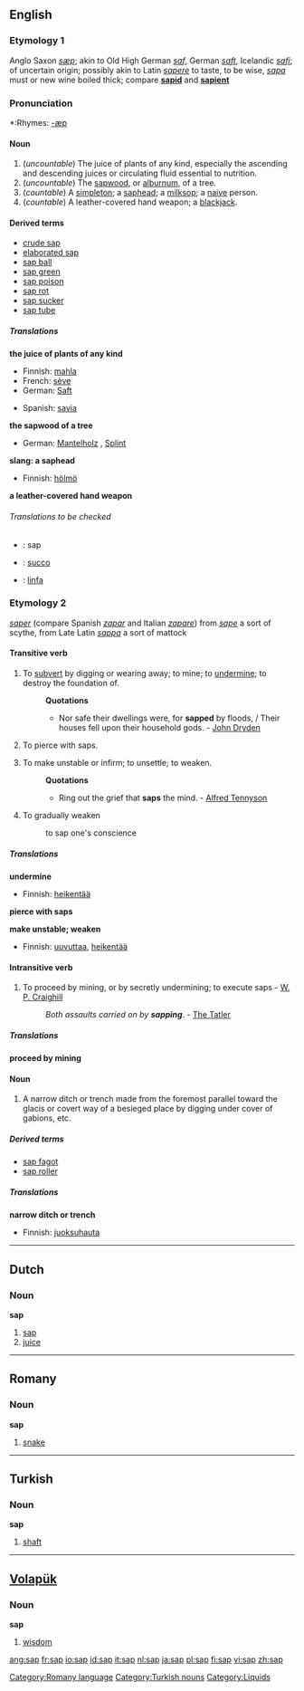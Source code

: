 ==English==
===Etymology 1===
Anglo Saxon ''[[sæp]]''; akin to Old High German ''[[saf]]'', German ''[[saft]]'', Icelandic ''[[safi]]''; of uncertain origin; possibly akin to Latin ''[[sapere]]'' to taste, to be wise, ''[[sapa]]'' must or new wine boiled thick; compare '''[[sapid]]''' and '''[[sapient]]'''

===Pronunciation===
*:Rhymes: [[Rhymes:English:-æp|-æp]]

====Noun====
{{en-noun-both}}

#(''uncountable'') The juice of plants of any kind, especially the ascending and descending juices or circulating fluid essential to nutrition.
#(''uncountable'') The [[sapwood]], or [[alburnum]], of a tree.
#(''countable'') {{slang}} A [[simpleton]]; a [[saphead]]; a [[milksop]]; a [[naive]] person.
#(''countable'') A leather-covered hand weapon; a [[blackjack]].

====Derived terms====
*[[crude sap]]
*[[elaborated sap]]
*[[sap ball]]
*[[sap green]]
*[[sap poison]]
*[[sap rot]]
*[[sap sucker]]
*[[sap tube]]
<!-- from Webster 1913:
=====Derived terms=====
*'''[[Sap ball]]''', ''{{botany}}:'' any large fungus of the genus ''[[Polyporus]]''
*'''[[Sap green]]:''' a dull light green pigment prepared from the juice of the ripe berries of the ''[[Rhamnus catharticus]]'', or [[buckthorn]]. It is used especially by water-color artists
*'''[[Sap rot]]:''' the dry rot. See under [[dry]]
*'''[[Sap sucker]],''' ''(Zoölogy):'' any one of several species of small American [[woodpeckers]] of the genus ''[[Sphyrapicus]]'', especially the yellow-bellied woodpecker ''[[Sphyrapicus varius]]'' of the Eastern United States. They are so named because they puncture the bark of trees and feed upon the sap. The name is loosely applied to other woodpeckers
*'''[[Sap tube]],''' ''{{botany}}:'' a vessel that conveys sap
-->

=====Translations=====
'''the juice of plants of any kind'''
{{top}}
*Finnish: [[mahla]]
*French: [[sève]] {{f}}
*German: [[Saft]] {{m}}
{{mid}}
*Spanish: [[savia]] 
{{bottom}}

'''the sapwood of a tree'''
{{top}}
*German: [[Mantelholz]] {{n}}, [[Splint]] {{m}}
{{mid}}
{{bottom}}

'''slang: a saphead'''
{{top}}
*Finnish: [[hölmö]]
{{mid}}
{{bottom}}

'''a leather-covered hand weapon'''
{{top}}
{{mid}}
{{bottom}}

======Translations to be checked======
{{checktrans}}

*{{ttbc|Dutch}}: sap {{n}}
*{{ttbc|Interlingua}}: [[succo]]
*{{ttbc|Italian}}: [[linfa]]

===Etymology 2===
{{F.}} ''[[saper]]'' (compare Spanish ''[[zapar]]'' and Italian ''[[zapare]]'') from ''[[sape]]'' a sort of scythe, from Late Latin ''[[sappa]]'' a sort of mattock

====Transitive verb====
{{en-verb|sap|p|ing}}

# To [[subvert]] by digging or wearing away; to mine; to [[undermine]]; to destroy the foundation of.
#:'''Quotations'''
#:*Nor safe their dwellings were, for '''sapped''' by floods, / Their houses fell upon their household gods. - [[John Dryden]]
#{{military}} To pierce with saps.
# To make unstable or infirm; to unsettle; to weaken.
#:'''Quotations'''
#:*Ring out the grief that '''saps''' the mind. - [[Alfred Tennyson]]
# To gradually weaken
#:to sap one's conscience

=====Translations=====

'''undermine'''
{{top}}
*Finnish: [[heikentää]]
{{mid}}
{{bottom}}

'''pierce with saps'''
{{top}}
{{mid}}
{{bottom}}

'''make unstable; weaken'''
{{top}}
*Finnish: [[uuvuttaa]], [[heikentää]]
{{mid}}
{{bottom}}

====Intransitive verb====
{{en-verb|sap|p|ing}}

# To proceed by mining, or by secretly undermining; to execute saps - [[W. P. Craighill]]
#: ''Both assaults carried on by '''sapping'''''. - [[The Tatler]]

=====Translations=====

'''proceed by mining'''
{{top}}
{{mid}}
{{bottom}}

====Noun====
{{en-noun}}

#{{military}} A narrow ditch or trench made from the foremost parallel toward the glacis or covert way of a besieged place by digging under cover of gabions, etc.

=====Derived terms=====
*[[sap fagot]]
*[[sap roller]]
<!--From Webster 1913:
*'''Sap fagot,''' ''(Military):'' a [[fascine]] about three feet long, used in sapping, to close the crevices between the [[gabions]] before the [[parapet]] is made
*'''Sap roller,''' ''(Military):'' a large [[gabion]], six or seven feet long, filled with [[fascine]]s, which the sapper sometimes rolls along before him for protection from the fire of an enemy.
-->

=====Translations=====

'''narrow ditch or trench'''
{{top}}
*Finnish: [[juoksuhauta]]
{{mid}}
{{bottom}}

----

==Dutch==
===Noun===
'''sap''' {{n}}

#[[sap#English|sap]]
#[[juice]]

----

==Romany==

===Noun===
'''sap'''

# [[snake]]

[[Category:Romany language]]

----

==Turkish==
===Noun===
'''sap'''

#[[shaft]]

[[Category:Turkish nouns]]

----

==[[Volapük]]==
===Noun===
'''sap'''

#[[wisdom]]

[[Category:Liquids]]

[[ang:sap]]
[[fr:sap]]
[[io:sap]]
[[id:sap]]
[[it:sap]]
[[nl:sap]]
[[ja:sap]]
[[pl:sap]]
[[fi:sap]]
[[vi:sap]]
[[zh:sap]]